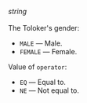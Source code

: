 _string_<br/><br/>The Toloker's gender:

- `MALE` — Male.
- `FEMALE` — Female.

Value of `operator`:

- `EQ` — Equal to.
- `NE` — Not equal to.